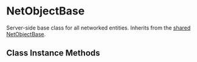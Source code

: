 
# NetObjectBase

Server-side base class for all networked entities. Inherits from the [shared NetObjectBase](/server-api/netobjectbase).

## Class Instance Methods

<InheritedComponent className="NetObjectBase_Server" />

